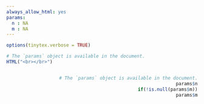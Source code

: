 ```yaml
---
always_allow_html: yes
params:
  n : NA
  m : NA
---
```

<style>
.column-left{
  float:left;
  width: 12%;
  text-align: center;
  margin-top:22%;
  font-family:IRANSansDN_Light
}
.column-right{
  float:right;
  width: 88%;
  text-align: right;
}
.logo{
text-align:right
font-family:IRANSansDN_Light
}
</style>

<style>
h1, h2, h3, h4, h5, h6 {
  font-family:IRANSansDN_Light;
  text-align:center
}
p {
  text-align:center
  font-family:IRANSansDN_Light;
}
</style>


```r
options(tinytex.verbose = TRUE)
```


```r
# The `params` object is available in the document.
HTML("<br></br>")
```

<!-- <div style='position:absolute; top:0; right:0; padding:10px;'> -->
<!-- ```{r pressure, echo=FALSE,fig.asp=0.2} -->
<!-- knitr::include_graphics('Logo.png') -->
<!-- ``` -->
<!-- </div> -->

<div class="column-right">
```r
# The `params` object is available in the document.
params$n
if(!is.null(params$m))
params$m
```
</div>





